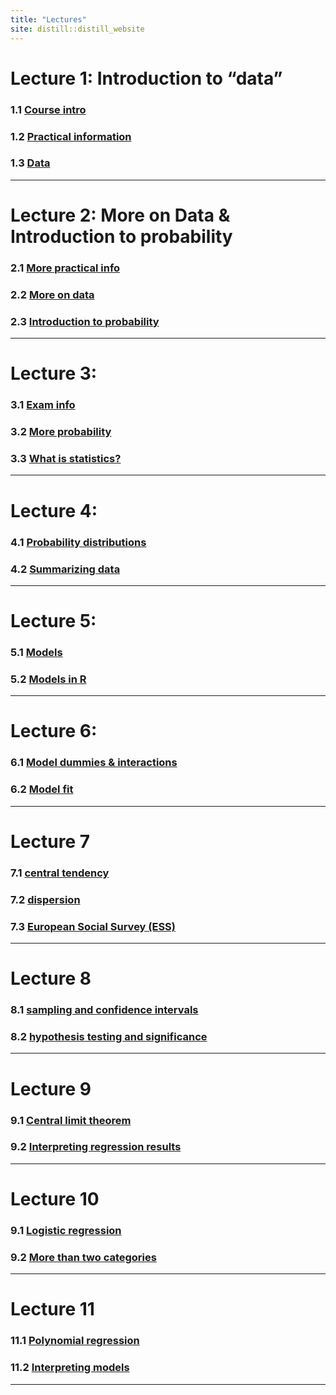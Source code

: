 ```yaml
---
title: "Lectures"
site: distill::distill_website
---
```


# Lecture 1: Introduction to "data"

### 1.1 [Course intro](https://ntnu.cloud.panopto.eu/Panopto/Pages/Viewer.aspx?id=86b740d4-52ef-4b4d-945b-ac1c00da4d02)

### 1.2 [Practical information](https://ntnu.cloud.panopto.eu/Panopto/Pages/Viewer.aspx?id=4a5bd668-0b5c-41ff-a8e0-ac2300fc5ab9)

### 1.3 [Data](https://ntnu.cloud.panopto.eu/Panopto/Pages/Viewer.aspx?id=9a29203c-8285-410e-9035-ac2300b3edc5)

---

# Lecture 2: More on Data & Introduction to probability

### 2.1 [More practical info](https://ntnu.cloud.panopto.eu/Panopto/Pages/Viewer.aspx?id=8a9f7b75-f100-4615-a8d2-ac2a00b7e7a7)

### 2.2 [More on data](https://ntnu.cloud.panopto.eu/Panopto/Pages/Viewer.aspx?id=fd813c13-9cd8-4900-916a-ac2a00bf4418)

### 2.3 [Introduction to probability](https://ntnu.cloud.panopto.eu/Panopto/Pages/Viewer.aspx?id=9b8abc70-2da9-4d69-a227-ac2a00f23f1b)

---

# Lecture 3: 

### 3.1 [Exam info](https://ntnu.cloud.panopto.eu/Panopto/Pages/Viewer.aspx?id=2999455a-95ee-48e7-b31d-ac3100bdddac)

### 3.2 [More probability](https://ntnu.cloud.panopto.eu/Panopto/Pages/Viewer.aspx?id=320e956e-d7b1-49a2-a8ff-ac3100db2e42)

### 3.3 [What is statistics?](https://ntnu.cloud.panopto.eu/Panopto/Pages/Viewer.aspx?id=839b91a7-4e3f-4b02-a0ee-ac3200a1c609)

---

# Lecture 4:

### 4.1 [Probability distributions](https://ntnu.cloud.panopto.eu/Panopto/Pages/Viewer.aspx?id=da86c694-6a2e-4770-9b32-ac3800dbbda5)

### 4.2 [Summarizing data](https://ntnu.cloud.panopto.eu/Panopto/Pages/Viewer.aspx?id=35112133-f11e-4501-9a36-ac3800ee56f5)

---

# Lecture 5:

### 5.1 [Models](https://ntnu.cloud.panopto.eu/Panopto/Pages/Viewer.aspx?id=37443eee-4c21-4a6f-b120-ac3f00c70028)

### 5.2 [Models in R](https://ntnu.cloud.panopto.eu/Panopto/Pages/Viewer.aspx?id=86a16a49-9ce0-43dd-97b8-ac3f00eb9173)

---

# Lecture 6:

### 6.1 [Model dummies & interactions](https://ntnu.cloud.panopto.eu/Panopto/Pages/Viewer.aspx?id=40ba8e12-da64-4645-bbb2-ac4600d64084)

### 6.2 [Model fit](https://ntnu.cloud.panopto.eu/Panopto/Pages/Viewer.aspx?id=f43c21fc-45b7-48d2-92b8-ac4600eb65b1)

---

# Lecture 7

### 7.1 [central tendency](https://ntnu.cloud.panopto.eu/Panopto/Pages/Viewer.aspx?id=ae3ad4b4-f28c-4b0b-9445-ac5400c7396d)

### 7.2 [dispersion](https://ntnu.cloud.panopto.eu/Panopto/Pages/Viewer.aspx?id=77804d10-bf0d-40bb-938b-ac5400e4f656)

### 7.3 [European Social Survey (ESS)](https://ntnu.cloud.panopto.eu/Panopto/Pages/Viewer.aspx?id=080904c9-e2a4-427f-98c5-ac5500e19411)

---

# Lecture 8

### 8.1 [sampling and confidence intervals](https://ntnu.cloud.panopto.eu/Panopto/Pages/Viewer.aspx?id=152a599b-1bd7-4c87-9eb2-ac5c0098ab53)

### 8.2 [hypothesis testing and significance]( https://ntnu.cloud.panopto.eu/Panopto/Pages/Viewer.aspx?id=851fa37d-fef0-4e7f-8e35-ac5c00be35fe)

---

# Lecture 9

### 9.1 [Central limit theorem](https://ntnu.cloud.panopto.eu/Panopto/Pages/Viewer.aspx?id=76b8ec84-06a5-445a-b03e-ac6200e1f115)

### 9.2 [Interpreting regression results](https://ntnu.cloud.panopto.eu/Panopto/Pages/Viewer.aspx?id=c6d905f5-b505-4770-a13c-ac6200f3ba8c)

---

# Lecture 10

### 9.1 [Logistic regression](https://ntnu.cloud.panopto.eu/Panopto/Pages/Viewer.aspx?id=8c69692c-d453-4ae5-ae98-ac6a00e8e57c)

### 9.2 [More than two categories](https://ntnu.cloud.panopto.eu/Panopto/Pages/Viewer.aspx?id=617d8489-86fd-4b10-b297-ac6a010f7496)

---

# Lecture 11

### 11.1 [Polynomial regression](https://ntnu.cloud.panopto.eu/Panopto/Pages/Viewer.aspx?id=c44f2c1b-45e2-43a0-ae33-ac7000f0f538)

### 11.2 [Interpreting models](https://ntnu.cloud.panopto.eu/Panopto/Pages/Viewer.aspx?id=0e950277-ae8b-4180-9e80-ac7100f72aa5)


---
